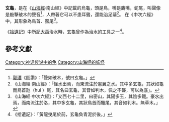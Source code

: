 <!-- 檔案不存在 [[File:南山經-玄龜.svg|thumb]] -->
'''玄龜'''，是在《[[山海經|山海經]]‧南山經》中記載的烏龜，頭是鳥，嘴是鷹嘴，蛇尾，叫聲像是敲擊破木的聲音<ref>[[郭璞|郭璞]]《圖讚》：「聲如破木，號曰玄龜。」</ref>，人帶著它可以不患耳聾，還能治足繭<ref>《山海經‧南山經》：「怪水出焉，而東流注於憲翼之水。其中多玄龜，其狀如龜而鳥首虺（huǐ ）尾，其名曰玄龜，其音如判木，佩之不聾，可以為底」。</ref>。
在《中次六經》中，其形象為鳥首、鱉尾<ref>《山海經‧中次六經》：「又西七十二里，曰密山，其陽多玉，其陰多鐵。豪水出焉，而南流注於洛，其中多玄龜，其狀鳥首而鼈尾，其音如判木。無草木。」</ref>。

《[[拾遺記|拾遺記]]》中所記[[大禹|大禹]]治水時，玄龜曾作為治水的工具之一<ref>《拾遺記》：「黃龍曳尾於前，玄龜負青泥於後。」</ref>。

== 參考文獻 ==
{{reflist}}

[[Category:神话传说中的龟|Category:神话传说中的龟]]
[[Category:山海经的妖怪|Category:山海经的妖怪]]